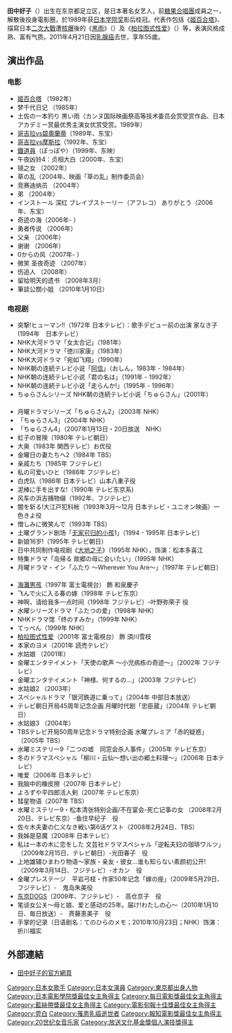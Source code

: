 {{藝人
| 姓名 = 田中好子
| 類型 = 女演員
| 圖片 = 
| 圖片簡介 = 
| 圖片尺寸 = 
| 本名 = 小達好子 （{{lang|ja|おだてよしこ}}）
| 外文名 = 
| 外文 = 
| 暱稱 = スーちゃん
| 出生日期 = {{birth_date|1956|4|8}}
| 出生地點 = [[日本|日本]][[东京都|东京都]][[足立区|足立区]]
| 逝世日期 = {{death date and age|2011|4|21|1956|4|8}}
| 逝世地點 = 日本東京都[[港區 (東京都)|
港區]][[三田_(東京都港區)|三田]]
| 語言 = [[日語|日語]]
| 國籍 = {{JPN}}
| 三圍 = 
| 音樂類型 = 
| 職業 = [[演員|演員]]
| 教育程度 = [[东京成德短期大学|东京成德短期大学]]
| 活躍年代 = 
| 經紀公司 = 
| 相關團體 = 
| 網站 = http://www.tanakayoshiko.com/
| IMDb = 
}}
{{Japanese
|japanese=田中 好子
| kana=たなか よしこ 
| romaji=Tanaka Yoshiko
|}}
'''田中好子'''（{{bd|1956年|4月8日|2011年|4月21日|Tanaka Yoshiko}}）出生在东京都足立区，是日本著名女艺人，前[[糖果合唱團|糖果合唱團]]成員之一，解散後投身電影圈，於1989年获[[日本学院奖|日本学院奖]]影后桂冠。代表作包括《[[姬百合塔|姬百合塔]]》、描寫日本[[二次大戰|二次大戰]]遭[[核爆|核爆]]後的《[[黑雨_(日本电影)|黑雨]]》（{{lang|ja|黑い雨}}）及《[[柏拉图式性爱|柏拉图式性爱]]》（{{lang|ja|プラトニック・セックス}}）等，表演风格成熟、富有气质。2011年4月21日因[[乳腺癌|乳腺癌]]去世，享年55歲。

==演出作品==

===电影===
*[[姬百合塔|姬百合塔]] （1982年） 　　
*梦千代日记 （1985年） 　
*土佐の一本钓り 黒い雨（カンヌ国际映画祭高等技术委员会赏受赏作品、日本アカデミー赏最优秀主演女优赏受赏。1989年） 　　
*[[哥吉拉vs碧奧蘭蒂|哥吉拉vs碧奧蘭蒂]]（1989年、东宝）
*[[哥吉拉vs摩斯拉|哥吉拉vs摩斯拉]]（1992年、东宝）
*[[鐵道員|鐵道員]]（ぽっぽや）（1999年、东映） 　　
*午夜凶铃4：贞相大白（2000年、东宝） 　　
*镜之女 （2002年） 　　
*草の乱（2004年、映画「草の乱」制作委员会） 　　
*竞赛迪纳员 （2004年） 　　
*弟 （2004年） 　　
*インストール 深红 ブレイブストーリー（アフレコ） ありがとう（2006年、东宝） 　　
*奇迹の海（2006年- ） 　　
*勇者传说 （2006年） 　　
*父亲 （2006年） 　　
*谢谢 （2006年） 　　
*0からの风（2007年- ） 　　
*微笑 圣夜奇迹 （2007年） 　　
*伤追人 （2008年） 　　
*留给明天的遗书 （2008年3月）
*筆談公關小姐 （2010年1月10日）

===电视剧===
*突撃!ヒューマン!!（1972年 日本テレビ）：歌手デビュー前の出演 家なき子(1994年　日本テレビ） 　　
*NHK大河ドラマ「女太合记」（1981年） 　　
*NHK大河ドラマ「徳川家康」（1983年） 　　
*NHK大河ドラマ「宛如飞翔」（1990年） 　　
*NHK朝の连続テレビ小说「[[阿信_(电视剧)|阿信]]」（おしん，1983年 - 1984年） 　　
*NHK朝の连続テレビ小说「君の名は」（1991年 - 1992年） 　　
*NHK朝の连続テレビ小说「走らんか!」（1995年 - 1996年） 　　
*ちゅらさんシリーズ NHK朝の连続テレビ小说「ちゅらさん」（2001年） 　　
*月曜ドラマシリーズ「ちゅらさん2」（2003年 NHK） 　　
*「ちゅらさん3」（2004年 NHK） 　　
*「ちゅらさん4」（2007年1月13日・20日放送　NHK） 　
*虹子の冒険（1980年 テレビ朝日） 　　
*大奥（1983年 関西テレビ）お优役 　　
*金曜日の妻たちへ2（1984年 TBS） 　　
*亲戚たち（1985年 フジテレビ） 　　
*私の可爱いひと（1986年 フジテレビ） 　　
*白虎队（1986年 日本テレビ）山本八重子役 　　
*泥棒に手を出すな!（1990年 テレビ东京系) 　　
*风车の浜吉捕物缀（1992年、フジテレビ） 　　
*闇を斩る!大江戸犯科帐（1993年3月～12月 日本テレビ・ユニオン映画）一色きよ役 　　
*憎しみに微笑んで（1993年 TBS） 　　
*土曜グランド剧场「[[无家可归的小孩|无家可归的小孩]]1」（1994 - 1995年 日本テレビ） 　　
*新娘16岁!（1995年 テレビ朝日） 　　
*日中共同制作电视剧《[[大地之子_(1995年电视剧)|大地之子]]》（1995年 NHK），饰演：松本多喜江 　　
*特集ドラマ「岛帰る 故郷の母に会いたい」（1995年 NHK） 　　
*月曜ドラマ・イン「ふたり 〜Wherever You Are〜」（1997年 テレビ朝日） 　　
*[[海灘男孩|海灘男孩]]（1997年 富士電視台） 飾 和泉慶子
*飞んで火に入る春の嫁（1998年 テレビ东京） 　　
*神啊，请给我多一点时间（1998年 フジテレビ）-叶野弥荣子 役 
*水曜シリーズドラマ「ふたつの爱」（1998年 NHK） 　　
*NHKドラマ馆「终のすみか」（1999年 NHK） 　　
*てっぺん（1999年 NHK） 　　
*[[柏拉图式性爱|柏拉图式性爱]]（2001年 富士電視台） 飾 須川雪枝　　
*本家のヨメ（2001年 読売テレビ） 　　
*水姑娘 （2001年） 　　
*金曜エンタテイメント「天使の歌声 〜小児病栋の奇迹〜」（2002年 フジテレビ） 　　
*金曜エンタテイメント「神様、何するの…」（2003年 フジテレビ） 　　
*水姑娘2 （2003年） 　　
*スペシャルドラマ「银河鉄道に乗って」（2004年 中部日本放送） 　　
*テレビ朝日开局45周年记念企画 月曜时代剧「忠臣蔵」（2004年 テレビ朝日） 　　
*水姑娘3 （2004年） 　　
*TBSテレビ开局50周年记念ドラマ特别企画 水曜プレミア「赤的疑惑」（2005年 TBS） 　　
*水曜ミステリー9「二つの嘘　同窓会杀人事件」（2005年 テレビ东京） 　　
*冬のドラマスペシャル「柳川・云仙〜想い出の郷土料理〜」（2006年 日本テレビ） 　　
*唯爱（2006年 日本テレビ） 　　
*我脑中的橡皮擦（2007年 日本テレビ） 　　
*よろずや平四郎活人剣（2007年 テレビ东京） 　　
*彗星物语（2007年 TBS） 　　
*水曜ミステリー9・松本清张特别企画/不在宴会-死亡记事の女 （2008年2月20日、テレビ东京）-鱼住早纪子　役 　　
*佐々木夫妻の仁义なき戦い第6话ゲスト（2008年2月24日、TBS） 　　
*我姊是惡魔（2008年 日本テレビ） 　　
*私は一本の木に恋をした 文芸社ドラマスペシャル「逆転夫妇の珈琲ワルツ」（2009年2月15日、テレビ朝日）-光田春子　役 　　
*上地雄辅ひまわり物语〜家族・亲友・彼女…谁も知らない素颜初公开!（2009年3月14日、フジテレビ）-オカン　役 　　
*金曜プレステージ　平岩弓枝・作家50年记念「嫁の座」（2009年5月29日、フジテレビ）-　鬼岛朱美役 　　
*[[东京DOGS|东京DOGS]]（2009年、フジテレビ）-　高仓京子　役 　　
*笔谈女公关〜母と娘、爱と感动の25年。届け!わたしの心〜（2010年1月10日、毎日放送）-　斉藤恵美子　役 　　
*手掌的记录（日语剧名：てのひらのメモ；2010年10月23日；NHK）饰演：折川福实

==外部連結==
*[http://www.tanakayoshiko.com/ 田中好子的官方網頁] {{Wayback|url=http://www.tanakayoshiko.com/ |date=20210316155206 }}

{{報知電影獎最佳女主角}}
{{日本電影金像獎最佳女主角}}
{{每日電影獎最佳女主角}}
{{藍絲帶獎最佳女主角}}
{{電影旬報十佳獎最佳女主角}}
{{放送文化基金獎個人演技獎}}
{{Authority control}}
{{DEFAULTSORT:Tanaka Yoshiko}}
[[Category:日本女歌手|Category:日本女歌手]]
[[Category:日本女演員|Category:日本女演員]]
[[Category:東京都出身人物|Category:東京都出身人物]]
[[Category:日本電影學院獎最佳女主角得主|Category:日本電影學院獎最佳女主角得主]]
[[Category:每日電影獎最佳女主角得主|Category:每日電影獎最佳女主角得主]]
[[Category:藍絲帶獎最佳女主角得主|Category:藍絲帶獎最佳女主角得主]]
[[Category:電影旬報十佳獎最佳女主角得主|Category:電影旬報十佳獎最佳女主角得主]]
[[Category:旁白|Category:旁白]]
[[Category:罹患乳癌逝世者|Category:罹患乳癌逝世者]]
[[Category:報知電影獎最佳女主角得主|Category:報知電影獎最佳女主角得主]]
[[Category:20世纪女音乐家|Category:20世纪女音乐家]]
[[Category:放送文化基金獎個人演技獎得主|Category:放送文化基金獎個人演技獎得主]]